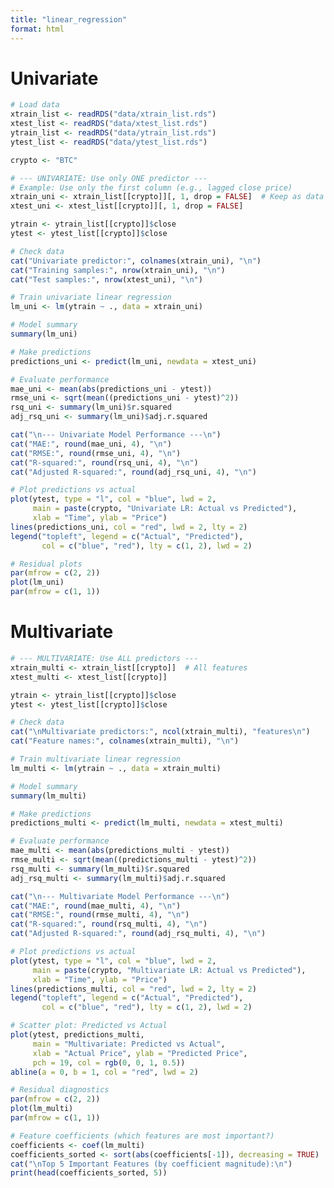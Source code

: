 ```yaml
---
title: "linear_regression"
format: html
---
```


# Univariate

```r
# Load data
xtrain_list <- readRDS("data/xtrain_list.rds")
xtest_list <- readRDS("data/xtest_list.rds")
ytrain_list <- readRDS("data/ytrain_list.rds")
ytest_list <- readRDS("data/ytest_list.rds")

crypto <- "BTC"

# --- UNIVARIATE: Use only ONE predictor ---
# Example: Use only the first column (e.g., lagged close price)
xtrain_uni <- xtrain_list[[crypto]][, 1, drop = FALSE]  # Keep as data frame
xtest_uni <- xtest_list[[crypto]][, 1, drop = FALSE]

ytrain <- ytrain_list[[crypto]]$close
ytest <- ytest_list[[crypto]]$close

# Check data
cat("Univariate predictor:", colnames(xtrain_uni), "\n")
cat("Training samples:", nrow(xtrain_uni), "\n")
cat("Test samples:", nrow(xtest_uni), "\n")

# Train univariate linear regression
lm_uni <- lm(ytrain ~ ., data = xtrain_uni)

# Model summary
summary(lm_uni)

# Make predictions
predictions_uni <- predict(lm_uni, newdata = xtest_uni)

# Evaluate performance
mae_uni <- mean(abs(predictions_uni - ytest))
rmse_uni <- sqrt(mean((predictions_uni - ytest)^2))
rsq_uni <- summary(lm_uni)$r.squared
adj_rsq_uni <- summary(lm_uni)$adj.r.squared

cat("\n--- Univariate Model Performance ---\n")
cat("MAE:", round(mae_uni, 4), "\n")
cat("RMSE:", round(rmse_uni, 4), "\n")
cat("R-squared:", round(rsq_uni, 4), "\n")
cat("Adjusted R-squared:", round(adj_rsq_uni, 4), "\n")

# Plot predictions vs actual
plot(ytest, type = "l", col = "blue", lwd = 2,
     main = paste(crypto, "Univariate LR: Actual vs Predicted"),
     xlab = "Time", ylab = "Price")
lines(predictions_uni, col = "red", lwd = 2, lty = 2)
legend("topleft", legend = c("Actual", "Predicted"),
       col = c("blue", "red"), lty = c(1, 2), lwd = 2)

# Residual plots
par(mfrow = c(2, 2))
plot(lm_uni)
par(mfrow = c(1, 1))
```

# Multivariate

```r
# --- MULTIVARIATE: Use ALL predictors ---
xtrain_multi <- xtrain_list[[crypto]]  # All features
xtest_multi <- xtest_list[[crypto]]

ytrain <- ytrain_list[[crypto]]$close
ytest <- ytest_list[[crypto]]$close

# Check data
cat("\nMultivariate predictors:", ncol(xtrain_multi), "features\n")
cat("Feature names:", colnames(xtrain_multi), "\n")

# Train multivariate linear regression
lm_multi <- lm(ytrain ~ ., data = xtrain_multi)

# Model summary
summary(lm_multi)

# Make predictions
predictions_multi <- predict(lm_multi, newdata = xtest_multi)

# Evaluate performance
mae_multi <- mean(abs(predictions_multi - ytest))
rmse_multi <- sqrt(mean((predictions_multi - ytest)^2))
rsq_multi <- summary(lm_multi)$r.squared
adj_rsq_multi <- summary(lm_multi)$adj.r.squared

cat("\n--- Multivariate Model Performance ---\n")
cat("MAE:", round(mae_multi, 4), "\n")
cat("RMSE:", round(rmse_multi, 4), "\n")
cat("R-squared:", round(rsq_multi, 4), "\n")
cat("Adjusted R-squared:", round(adj_rsq_multi, 4), "\n")

# Plot predictions vs actual
plot(ytest, type = "l", col = "blue", lwd = 2,
     main = paste(crypto, "Multivariate LR: Actual vs Predicted"),
     xlab = "Time", ylab = "Price")
lines(predictions_multi, col = "red", lwd = 2, lty = 2)
legend("topleft", legend = c("Actual", "Predicted"),
       col = c("blue", "red"), lty = c(1, 2), lwd = 2)

# Scatter plot: Predicted vs Actual
plot(ytest, predictions_multi,
     main = "Multivariate: Predicted vs Actual",
     xlab = "Actual Price", ylab = "Predicted Price",
     pch = 19, col = rgb(0, 0, 1, 0.5))
abline(a = 0, b = 1, col = "red", lwd = 2)

# Residual diagnostics
par(mfrow = c(2, 2))
plot(lm_multi)
par(mfrow = c(1, 1))

# Feature coefficients (which features are most important?)
coefficients <- coef(lm_multi)
coefficients_sorted <- sort(abs(coefficients[-1]), decreasing = TRUE)  # Exclude intercept
cat("\nTop 5 Important Features (by coefficient magnitude):\n")
print(head(coefficients_sorted, 5))

```

